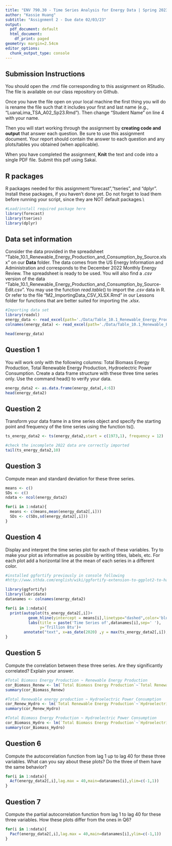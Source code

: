 ```yaml
---
title: "ENV 790.30 - Time Series Analysis for Energy Data | Spring 2023"
author: "Kassie Huang"
subtitle: "Assignment 2 - Due date 02/03/23"
output:
  pdf_document: default
  html_document:
    df_print: paged
geometry: margin=2.54cm
editor_options:
  chunk_output_type: console
---
```


## Submission Instructions

You should open the .rmd file corresponding to this assignment on RStudio. The file is available on our class repository on Github.

Once you have the file open on your local machine the first thing you will do is rename the file such that it includes your first and last name (e.g., "LuanaLima_TSA_A02_Sp23.Rmd"). Then change "Student Name" on line 4 with your name.

Then you will start working through the assignment by **creating code and output** that answer each question. Be sure to use this assignment document. Your report should contain the answer to each question and any plots/tables you obtained (when applicable).

When you have completed the assignment, **Knit** the text and code into a single PDF file. Submit this pdf using Sakai.

## R packages

R packages needed for this assignment:"forecast","tseries", and "dplyr". Install these packages, if you haven't done yet. Do not forget to load them before running your script, since they are NOT default packages.\\

```r
#Load/install required package here
library(forecast)
library(tseries)
library(dplyr)
```

## Data set information

Consider the data provided in the spreadsheet "Table_10.1_Renewable_Energy_Production_and_Consumption_by_Source.xlsx" on our **Data** folder. The data comes from the US Energy Information and Administration and corresponds to the December 2022 Monthly Energy Review. The spreadsheet is ready to be used. You will also find a $.csv$ version of the data "Table_10.1_Renewable_Energy_Production_and_Consumption_by_Source-Edit.csv". You may use the function $read.table()$ to import the $.csv$ data in R. Or refer to the file "M2_ImportingData_CSV_XLSX.Rmd" in our Lessons folder for functions that are better suited for importing the $.xlsx$.

```r
#Importing data set
library(readxl)
energy_data <- read_excel(path='./Data/Table_10.1_Renewable_Energy_Production_and_Consumption_by_Source.xlsx',sheet=1,skip=12,col_names=FALSE)
colnames(energy_data) <- read_excel(path='./Data/Table_10.1_Renewable_Energy_Production_and_Consumption_by_Source.xlsx',sheet=1, skip=10, n_max=1, col_names=FALSE)

head(energy_data)

```

## Question 1

You will work only with the following columns: Total Biomass Energy Production, Total Renewable Energy Production, Hydroelectric Power Consumption. Create a data frame structure with these three time series only. Use the command head() to verify your data.

```r
energy_data2 <- as.data.frame(energy_data[,4:6])
head(energy_data2)
```

## Question 2

Transform your data frame in a time series object and specify the starting point and frequency of the time series using the function ts().

```r
ts_energy_data2 <- ts(energy_data2,start = c(1973,1), frequency = 12)

#check the incomplete 2022 data are correctly imported 
tail(ts_energy_data2,10)
```

## Question 3

Compute mean and standard deviation for these three series.

```r
means <- c()
SDs <- c()
ndata <- ncol(energy_data2)

for(i in 1:ndata){
  means <- c(means,mean(energy_data2[,i]))
  SDs <- c(SDs,sd(energy_data2[,i]))
}

```

## Question 4

Display and interpret the time series plot for each of these variables. Try to make your plot as informative as possible by writing titles, labels, etc. For each plot add a horizontal line at the mean of each series in a different color.

```r
#installed ggfortify previously in console following
#http://www.sthda.com/english/wiki/ggfortify-extension-to-ggplot2-to-handle-some-popular-packages-r-software-and-data-visualization#installation

library(ggfortify)
library(lubridate)
datanames <- colnames(energy_data2)

for(i in 1:ndata){
  print(autoplot(ts_energy_data2[,i])+
          geom_hline(yintercept = means[i],linetype="dashed",color='blue')+
          labs(title = paste('Time Series of',datanames[i],sep=' '),
               y='Trillion Btu')+
        annotate("text", x=as_date(2020) ,y = max(ts_energy_data2[,i]), label = paste("SD =",round(SDs[i],2),sep=' ')))
} 

```

## Question 5

Compute the correlation between these three series. Are they significantly correlated? Explain your answer.

```r
#Total Biomass Energy Production ~ Renewable Energy Production
cor_Biomass_Renew <- lm(`Total Biomass Energy Production`~`Total Renewable Energy Production`,data=energy_data2)
summary(cor_Biomass_Renew)

#Total Renewable energy production ~ Hydroelectric Power Consumption
cor_Renew_Hydro <- lm(`Total Renewable Energy Production`~`Hydroelectric Power Consumption`,data=energy_data2)
summary(cor_Renew_Hydro)

#Total Biomass Energy Production ~ Hydroelectric Power Consumption
cor_Biomass_Hydro <- lm(`Total Biomass Energy Production`~`Hydroelectric Power Consumption`,data=energy_data2)
summary(cor_Biomass_Hydro)
```

## Question 6

Compute the autocorrelation function from lag 1 up to lag 40 for these three variables. What can you say about these plots? Do the three of them have the same behavior?

```r
for(i in 1:ndata){
  Acf(energy_data2[,i],lag.max = 40,main=datanames[i],ylim=c(-1,1))
}
```

## Question 7

Compute the partial autocorrelation function from lag 1 to lag 40 for these three variables. How these plots differ from the ones in Q6?

```r
for(i in 1:ndata){
  Pacf(energy_data2[,i],lag.max = 40,main=datanames[i],ylim=c(-1,1))
}
```
